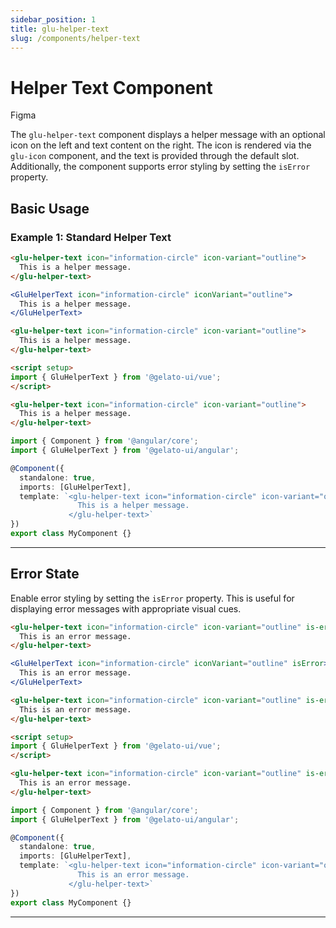 ```yaml
---
sidebar_position: 1
title: glu-helper-text
slug: /components/helper-text
---
```


# Helper Text Component


<p style={{ display: 'flex', gap: '1rem', alignItems: 'center' }}>
  <glu-button target="_blank" rel="noopener noreferrer" href="https://www.figma.com/design/jSs4mJxj7dJbXsCE1IHtqt/GelatoUI-Design-System-(V-0.1.0)?node-id=258-3312&t=G3knoTAyO51IvQay-0">Figma</glu-button>
</p>

The `glu-helper-text` component displays a helper message with an optional icon on the left and text content on the right. The icon is rendered via the `glu-icon` component, and the text is provided through the default slot. Additionally, the component supports error styling by setting the `isError` property.

## Basic Usage

### Example 1: Standard Helper Text

<Tabs>
  <TabItem value="html" label="HTML">

  ```html live
  <glu-helper-text icon="information-circle" icon-variant="outline">
    This is a helper message.
  </glu-helper-text>
  ```

  </TabItem>
  <TabItem value="jsx" label="React">

  ```jsx live
  <GluHelperText icon="information-circle" iconVariant="outline">
    This is a helper message.
  </GluHelperText>
  ```

  </TabItem>
  <TabItem value="vue" label="Vue">

  ```html
  <glu-helper-text icon="information-circle" icon-variant="outline">
    This is a helper message.
  </glu-helper-text>

  <script setup>
  import { GluHelperText } from '@gelato-ui/vue';
  </script>
  ```

  </TabItem>
  <TabItem value="angular" label="Angular">

  ```html
  <glu-helper-text icon="information-circle" icon-variant="outline">
    This is a helper message.
  </glu-helper-text>
  ```

  ```ts
  import { Component } from '@angular/core';
  import { GluHelperText } from '@gelato-ui/angular';

  @Component({
    standalone: true,
    imports: [GluHelperText],
    template: `<glu-helper-text icon="information-circle" icon-variant="outline">
                 This is a helper message.
               </glu-helper-text>`
  })
  export class MyComponent {}
  ```

  </TabItem>
</Tabs>

---

## Error State

Enable error styling by setting the `isError` property. This is useful for displaying error messages with appropriate visual cues.

<Tabs>
  <TabItem value="html" label="HTML">

  ```html live
  <glu-helper-text icon="information-circle" icon-variant="outline" is-error>
    This is an error message.
  </glu-helper-text>
  ```

  </TabItem>
  <TabItem value="jsx" label="React">

  ```jsx live
  <GluHelperText icon="information-circle" iconVariant="outline" isError>
    This is an error message.
  </GluHelperText>
  ```

  </TabItem>
  <TabItem value="vue" label="Vue">

  ```html
  <glu-helper-text icon="information-circle" icon-variant="outline" is-error>
    This is an error message.
  </glu-helper-text>

  <script setup>
  import { GluHelperText } from '@gelato-ui/vue';
  </script>
  ```

  </TabItem>
  <TabItem value="angular" label="Angular">

  ```html
  <glu-helper-text icon="information-circle" icon-variant="outline" is-error>
    This is an error message.
  </glu-helper-text>
  ```

  ```ts
  import { Component } from '@angular/core';
  import { GluHelperText } from '@gelato-ui/angular';

  @Component({
    standalone: true,
    imports: [GluHelperText],
    template: `<glu-helper-text icon="information-circle" icon-variant="outline" is-error>
                 This is an error message.
               </glu-helper-text>`
  })
  export class MyComponent {}
  ```

  </TabItem>
</Tabs>

---

<HelperTextReadme />
